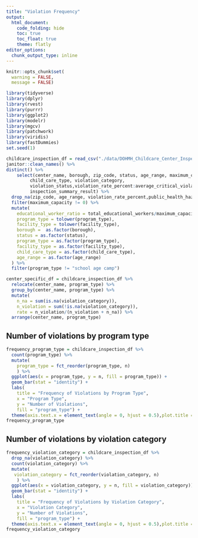 ```yaml
---
title: "Violation Frequency"
output: 
  html_document:
    code_folding: hide
    toc: true
    toc_float: true
    theme: flatly
editor_options: 
  chunk_output_type: inline
---
```


<style type="text/css">

h1.title {
  font-size: 38px;
  color: Black;
  text-align: center;
}
</style>


```r
knitr::opts_chunk$set(
  warning = FALSE,
  message = FALSE)
```


```r

library(tidyverse)
library(dplyr)
library(rvest)
library(purrr)
library(ggplot2)
library(modelr)
library(mgcv)
library(patchwork)
library(viridis)
library(fastDummies)
set.seed(1)

childcare_inspection_df = read_csv("./data/DOHMH_Childcare_Center_Inspections.csv") %>% 
janitor::clean_names() %>% 
distinct() %>% 
    select(center_name, borough, zip_code, status, age_range, maximum_capacity,program_type, facility_type, 
         child_care_type, violation_category,
         violation_status,violation_rate_percent:average_critical_violation_rate,regulation_summary,
         inspection_summary_result) %>%
  drop_na(zip_code, age_range, violation_rate_percent,public_health_hazard_violation_rate, critical_violation_rate) %>% 
  filter(maximum_capacity != 0) %>% 
  mutate(
    educational_worker_ratio = total_educational_workers/maximum_capacity,
    program_type = tolower(program_type),
    facility_type = tolower(facility_type),
    borough =  as.factor(borough),
    status = as.factor(status),
    program_type = as.factor(program_type),
    facility_type = as.factor(facility_type),
    child_care_type = as.factor(child_care_type),
    age_range = as.factor(age_range)
  ) %>% 
  filter(program_type != "school age camp")

center_specific_df = childcare_inspection_df %>% 
  relocate(center_name, program_type) %>% 
  group_by(center_name, program_type) %>% 
  mutate(
    n_na = sum(is.na(violation_category)), 
    n_violation = sum(!is.na(violation_category)), 
    rate = n_violation/(n_violation + n_na)) %>% 
  arrange(center_name, program_type)
```

## Number of violations by program type

```r
frequency_program_type = childcare_inspection_df %>% 
  count(program_type) %>% 
  mutate(
    program_type = fct_reorder(program_type, n)
    ) %>% 
  ggplot(aes(x = program_type, y = n, fill = program_type)) + 
  geom_bar(stat = "identity") + 
  labs(
    title = "Frequency of Violations by Program Type",
    x = "Program Type",
    y = "Number of Violations",
    fill = "program_type") +
  theme(axis.text.x = element_text(angle = 0, hjust = 0.5),plot.title = element_text(hjust = 0.5))
frequency_program_type
```

## Number of violations by violation category

```r
frequency_violation_category = childcare_inspection_df %>% 
  drop_na(violation_category) %>% 
  count(violation_category) %>% 
  mutate(
   violation_category = fct_reorder(violation_category, n)
    ) %>% 
  ggplot(aes(x = violation_category, y = n, fill = violation_category)) + 
  geom_bar(stat = "identity") + 
  labs(
    title = "Frequency of Violations by Violation Category",
    x = "Violation Category",
    y = "Number of Violations",
    fill = "program_type") +
  theme(axis.text.x = element_text(angle = 0, hjust = 0.5),plot.title = element_text(hjust = 0.5))
frequency_violation_category 
```











